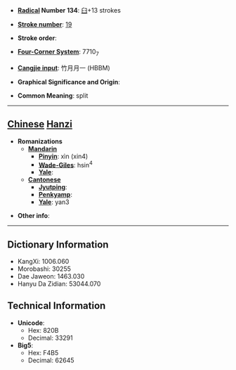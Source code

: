 * '''[[Wiktionary:Chinese radical index| Radical]] Number 134''': [[Wiktionary:Chinese radical index 臼|臼]]+13 strokes

* '''[[Wiktionary:Chinese total strokes index|Stroke number]]''': [[Wiktionary:Chinese total strokes index 19|19]]

* '''Stroke order''': 

* '''[[Wiktionary:Chinese four corner index|Four-Corner System]]''': 7710<sub>7</sub>

* '''[[Wiktionary:Chinese Cangjie index|Cangjie input]]''': 竹月月一 (HBBM)

* '''Graphical Significance and Origin''': 

* '''Common Meaning''': split

----

== [[Chinese]] [[Hanzi]] ==

* '''Romanizations'''
** '''[[Mandarin]]'''
*** '''[[Pinyin]]''': xìn (xin4)
*** '''[[Wade-Giles]]''': hsin<sup>4</sup>
*** '''[[Yale]]''': 
** '''[[Cantonese]]'''
*** '''[[Jyutping]]''':
*** '''[[Penkyamp]]''': 
*** '''[[Yale]]''': yan3

* '''Other info''': 

----

== Dictionary Information ==

* KangXi: 1006.060
* Morobashi: 30255
* Dae Jaweon: 1463.030
* Hanyu Da Zidian: 53044.070

== Technical Information ==

* '''Unicode''':
** Hex: 820B
** Decimal: 33291
* '''Big5''':
** Hex: F4B5
** Decimal: 62645
